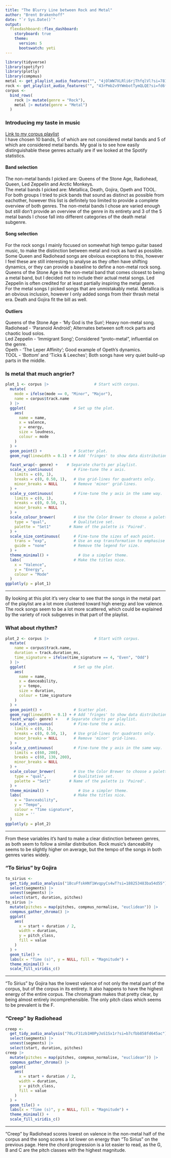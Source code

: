 ```yaml
---
title: "The Blurry Line between Rock and Metal"
author: "Brent Brakenhoff"
date: "`r Sys.Date()`"
output: 
  flexdashboard::flex_dashboard:
    storyboard: true
    theme: 
      version: 5
      bootswatch: yeti
---
```

```r
library(tidyverse)
library(spotifyr)
library(plotly)
library(compmus)
metal <- get_playlist_audio_features("", "4jOlWW7XLRli6rjThfqlVl?si=781f9fafb8574da1")
rock <- get_playlist_audio_features("", "43rPmb2v9YWmbotTymQLQE?si=fd6f70a6a61045a3")
corpus <-
  bind_rows(
    rock |> mutate(genre = "Rock"),
    metal |> mutate(genre = "Metal")
  )

```


### Introducing my taste in music
[Link to my corpus playlist](https://open.spotify.com/playlist/09ybINQumucmE0BMdYakx2?si=4e120648fadf491b)\
I have chosen 10 bands, 5 of which are not considered metal bands and 5 of which are considered metal bands. My goal is to see how easily distinguishable these genres actually are if we looked at the Spotify statistics.\

#### Band selection
The non-metal bands I picked are: Queens of the Stone Age, Radiohead, Queen, Led Zeppelin and Arctic Monkeys. \
The metal bands I picked are: Metallica, Death, Gojira, Opeth and TOOL.\
For both groups I tried to pick bands that sound as distinct as possible from eachother, however this list is definitely too limited to provide a complete overview of both genres. The non-metal bands I chose are varied enough but still don't provide an overview of the genre in its entirety and 3 of the 5 metal bands I chose fall into different categories of the death metal subgenre.\

#### Song selection
For the rock songs I mainly focused on somewhat high tempo guitar based music, to make the distinction between metal and rock as hard as possible. Some Queen and Radiohead songs are obvious exceptions to this, however I feel these are still interesting to analyse as they often have shifting dynamics, or they can provide a baseline to define a non-metal rock song. Queens of the Stone Age is the non-metal band that comes closest to being a metal band, but I decided not to include their actual metal songs. Led Zeppelin is often credited for at least partially inspiring the metal genre.\
For the metal songs I picked songs that are unmistakably metal. Metallica is an obvious inclusion, however I only added songs from their thrash metal era. Death and Gojira fit the bill as well.\

#### Outliers
Queens of the Stone Age - 'My God is the Sun'; Heavy non-metal song.\
Radiohead - 'Paranoid Android'; Alternates between soft rock parts and chaotic loud solos.\
Led Zeppelin - 'Immigrant Song'; Considered "proto-metal", influential on the genre.\
Opeth - 'The Leper Affinity'; Good example of Opeth's dynamics.\
TOOL - 'Bottom' and 'Ticks & Leeches'; Both songs have very quiet build-up parts in the middle.\

### Is metal that much angrier?
```r
plot_1 <- corpus |>                    # Start with corpus.
  mutate(
    mode = ifelse(mode == 0, "Minor", "Major"),
    name = corpus$track.name
  ) |>
  ggplot(                     # Set up the plot.
    aes(
      name = name,
      x = valence,
      y = energy,
      size = loudness,
      colour = mode
    )
  ) +
  geom_point() +              # Scatter plot.
  geom_rug(linewidth = 0.1) + # Add 'fringes' to show data distribution.

  facet_wrap(~ genre) +    # Separate charts per playlist.
  scale_x_continuous(         # Fine-tune the x axis.
    limits = c(0, 1),
    breaks = c(0, 0.50, 1),   # Use grid-lines for quadrants only.
    minor_breaks = NULL       # Remove 'minor' grid-lines.
  ) +
  scale_y_continuous(         # Fine-tune the y axis in the same way.
    limits = c(0, 1),
    breaks = c(0, 0.50, 1),
    minor_breaks = NULL
  ) +
  scale_colour_brewer(        # Use the Color Brewer to choose a palette.
    type = "qual",            # Qualitative set.
    palette = "Set1"        # Name of the palette is 'Paired'.
  ) +
  scale_size_continuous(      # Fine-tune the sizes of each point.
    trans = "exp",            # Use an exp transformation to emphasise loud.
    guide = "none"            # Remove the legend for size.
  ) +
  theme_minimal() +             # Use a simpler theme.
  labs(                       # Make the titles nice.
    x = "Valence",
    y = "Energy",
    colour = "Mode"
  )
ggplotly(p = plot_1)
```
***
By looking at this plot it's very clear to see that the songs in the metal part of the playlist are a lot more clustered toward high energy and low valence. The rock songs seem to be a lot more scattered, which could be explained by the variety of rock subgenres in that part of the playlist.\


### What about rhythm?
```r
plot_2 <- corpus |>                    # Start with corpus.
  mutate(
    name = corpus$track.name,
    duration = track.duration_ms,
    time_signature = ifelse(time_signature == 4, "Even", "Odd")
  ) |>
  ggplot(                     # Set up the plot.
    aes(
      name = name,
      x = danceability,
      y = tempo,
      size = duration,
      colour = time_signature
    )
  ) +
  geom_point() +              # Scatter plot.
  geom_rug(linewidth = 0.1) + # Add 'fringes' to show data distribution.
  facet_wrap(~ genre) +    # Separate charts per playlist.
  scale_x_continuous(         # Fine-tune the x axis.
    limits = c(0, 1),
    breaks = c(0, 0.50, 1),   # Use grid-lines for quadrants only.
    minor_breaks = NULL       # Remove 'minor' grid-lines.
  ) +
  scale_y_continuous(         # Fine-tune the y axis in the same way.
    limits = c(60, 200),
    breaks = c(60, 130, 200),
    minor_breaks = NULL
  ) +
  scale_colour_brewer(        # Use the Color Brewer to choose a palette.
    type = "qual",            # Qualitative set.
    palette = "Set1"        # Name of the palette is 'Paired'.
  ) +
  theme_minimal() +             # Use a simpler theme.
  labs(                       # Make the titles nice.
    x = "Danceability",
    y = "Tempo",
    colour = "Time signature",
    size = ''
  )
ggplotly(p = plot_2)
```
***

From these variables it's hard to make a clear distinction between genres, as both seem to follow a similar distribution. Rock music's danceability seems to be slightly higher on average, but the tempo of the songs in both genres varies widely.\

### "To Sirius" by Gojira
```r
to_sirius <-
  get_tidy_audio_analysis("1BcuFfskHNf1WvqpyCs4wT?si=188253483ba54d55") |>
  select(segments) |>
  unnest(segments) |>
  select(start, duration, pitches)
to_sirius |>
  mutate(pitches = map(pitches, compmus_normalise, "euclidean")) |>
  compmus_gather_chroma() |> 
  ggplot(
    aes(
      x = start + duration / 2,
      width = duration,
      y = pitch_class,
      fill = value
    )
  ) +
  geom_tile() +
  labs(x = "Time (s)", y = NULL, fill = "Magnitude") +
  theme_minimal() +
  scale_fill_viridis_c()
```

***
"To Sirius" by Gojira has the lowest valence of not only the metal part of the corpus, but of the corpus in its entirety. It also happens to have the highest energy of the entire corpus. The chromagram makes that pretty clear, by being almost entirely incomprehensible. The only pitch class which seems to be prevalent is the F.

### "Creep" by Radiohead
```r
creep <-
  get_tidy_audio_analysis("70LcF31zb1H0PyJoS1Sx1r?si=b7cfbb858fd645ac") |>
  select(segments) |>
  unnest(segments) |>
  select(start, duration, pitches)
creep |>
  mutate(pitches = map(pitches, compmus_normalise, "euclidean")) |>
  compmus_gather_chroma() |> 
  ggplot(
    aes(
      x = start + duration / 2,
      width = duration,
      y = pitch_class,
      fill = value
    )
  ) +
  geom_tile() +
  labs(x = "Time (s)", y = NULL, fill = "Magnitude") +
  theme_minimal() +
  scale_fill_viridis_c()
```

***
"Creep" by Radiohead scores lowest on valence in the non-metal half of the corpus and the song scores a lot lower on energy than "To Sirius" on the previous page. Here the chord progression is a lot easier to read, as the G, B and C are the pitch classes with the highest magnitude.